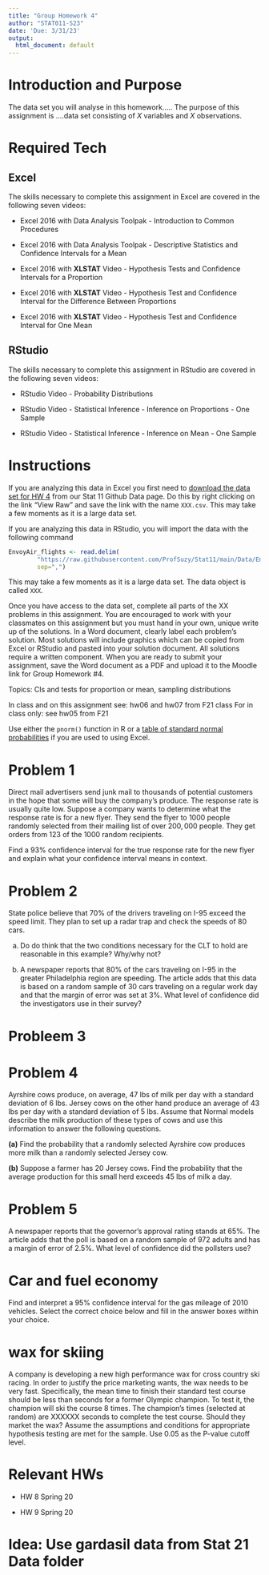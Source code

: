 ```yaml
---
title: "Group Homework 4"
author: "STAT011-S23"
date: 'Due: 3/31/23'
output:
  html_document: default
---
```


# Introduction and Purpose 

The data set you will analyse in this homework..... The purpose of this assignment is ....data set consisting of $X$ variables and $X$ observations. 


# Required Tech 

## Excel 

The skills necessary to complete this assignment in Excel are covered in the following seven videos:

* Excel 2016 with Data Analysis Toolpak - Introduction to Common Procedures 

* Excel 2016 with Data Analysis Toolpak - Descriptive Statistics and Confidence Intervals for a Mean 

* Excel 2016 with **XLSTAT** Video - Hypothesis Tests and Confidence Intervals for a Proportion 

* Excel 2016 with **XLSTAT** Video - Hypothesis Test and Confidence Interval for the Difference Between Proportions

* Excel 2016 with **XLSTAT** Video - Hypothesis Test and Confidence Interval for One Mean


## RStudio

The skills necessary to complete this assignment in RStudio are covered in the following seven videos:

* RStudio Video - Probability Distributions

* RStudio Video - Statistical Inference - Inference on Proportions - One Sample  

* RStudio Video - Statistical Inference - Inference on Mean - One Sample


# Instructions

If you are analyzing this data in Excel you first need to [download the data set for HW 4](https://github.com/ProfSuzy/Stat11/blob/main/Data/EnvoyAir_flights.txt) from our Stat 11 Github Data page. Do this by right clicking on the link "View Raw" and save the link with the name `XXX.csv`. This may take a few moments as it is a large data set.

If you are analyzing this data in RStudio, you will import the data with the following command
```r
EnvoyAir_flights <- read.delim(
        "https://raw.githubusercontent.com/ProfSuzy/Stat11/main/Data/EnvoyAir_flights.txt",
        sep=",")
```
This may take a few moments as it is a large data set. The data object is called `XXX`. 

Once you have access to the data set, complete all parts of the XX problems in this assignment. You are encouraged to work with your classmates on this assignment but you must hand in your own, unique write up of the solutions. In a Word document, clearly label each problem's solution. Most solutions will include graphics which can be copied from Excel or RStudio and pasted into your solution document. All solutions require a written component. When you are ready to submit your assignment, save the Word document as a PDF and upload it to the Moodle link for Group Homework \#4.

Topics: CIs and tests for proportion or mean, sampling distributions 

In class and on this assignment see: hw06 and hw07 from F21 class 
For in class only: see hw05 from F21 



Use either the `pnorm()` function in R or a [table of standard normal probabilities]() if you are used to using Excel. 

# Problem 1 

Direct mail advertisers send junk mail to thousands of potential customers in the hope that some will buy the company's produce. The response rate is usually quite low. Suppose a company wants to determine what the response rate is for a new flyer. They send the flyer to $1000$ people randomly selected from their mailing list of over $200,000$ people. They get orders from $123$ of the $1000$ random recipients.


Find a $93\%$ confidence interval for the true response rate for the new flyer and explain what your confidence interval means in context. 




# Problem 2 

State police believe that $70\%$ of the drivers traveling on I-95 exceed the speed limit. They plan to set up a radar trap and check the speeds of $80$ cars. 

(a) Do do think that the two conditions necessary for the CLT to hold are reasonable in this example? Why/why not? 

(b) A newspaper reports that $80\%$ of the cars traveling on I-95 in the greater Philadelphia region are speeding. The article adds that this data is based on a random sample of $30$ cars traveling on a regular work day and that the margin of error was set at $3\%$. What level of confidence did the investigators use in their survey? 



# Probleem 3 






# Problem 4 

Ayrshire cows produce, on average, $47$ lbs of milk per day with a standard deviation of $6$ lbs. Jersey cows on the other hand produce an average of $43$ lbs per day with a standard deviation of $5$ lbs. Assume that Normal models describe the milk production of these types of cows and use this information to answer the following questions. 


**(a)** Find the probability that a randomly selected Ayrshire cow produces more milk than a randomly selected Jersey cow.


**(b)** Suppose a farmer has $20$ Jersey cows. Find the probability that the average production for this small herd exceeds $45$ lbs of milk a day. 




# Problem 5 

A newspaper reports that the governor's approval rating stands at $65\%$. The article adds that the poll is based on a random sample of $972$ adults and has a margin of error of $2.5\%$. What level of confidence did the pollsters use? 



# Car and fuel economy 

 Find and interpret a 95% confidence interval for the gas mileage of 2010 vehicles. Select the correct choice below and fill in the answer boxes within your choice.
 

# wax for skiing 


A company is developing a new high performance wax for cross country ski racing. In order to justify the price marketing wants, the wax needs to be very fast. Specifically, the mean time to finish their standard test course should be less than  seconds for a former Olympic champion. To test it, the champion will ski the course 8 times. The champion's times (selected at random) are XXXXXX seconds to complete the test course. Should they market the wax? Assume the assumptions and conditions for appropriate hypothesis testing are met for the sample. Use 0.05 as the P-value cutoff level.


# Relevant HWs 

* HW 8 Spring 20

* HW 9 Spring 20 


# Idea: Use gardasil data from Stat 21 Data folder 
